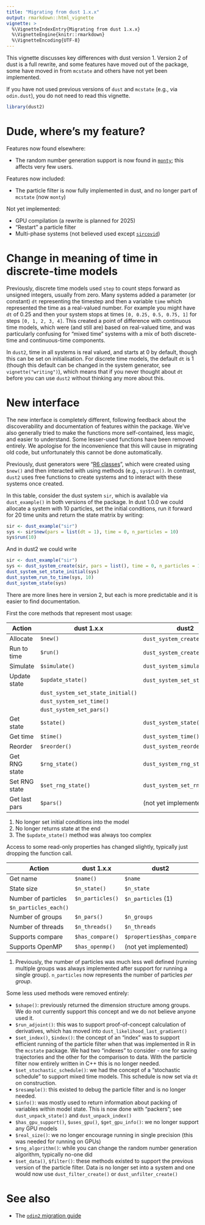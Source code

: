 ```yaml
---
title: "Migrating from dust 1.x.x"
output: rmarkdown::html_vignette
vignette: >
  %\VignetteIndexEntry{Migrating from dust 1.x.x}
  %\VignetteEngine{knitr::rmarkdown}
  %\VignetteEncoding{UTF-8}
---
```


This vignette discusses key differences with dust version 1.  Version 2 of dust is a full rewrite, and some features have moved out of the package, some have moved in from `mcstate` and others have not yet been implemented.

If you have not used previous versions of `dust` and `mcstate` (e.g., via `odin.dust`), you do not need to read this vignette.

```r
library(dust2)
```

# Dude, where's my feature?

Features now found elsewhere:

* The random number generation support is now found in [`monty`](https://mrc-ide.github.io/monty); this affects very few users.

Features now included:

* The particle filter is now fully implemented in dust, and no longer part of `mcstate` (now `monty`)

Not yet implemented:

* GPU compilation (a rewrite is planned for 2025)
* "Restart" a particle filter
* Multi-phase systems (not believed used except [`sircovid`](https://mrc-ide.github.io/sircovid))

# Change in meaning of time in discrete-time models

Previously, discrete time models used `step` to count steps forward as unsigned integers, usually from zero. Many systems added a parameter (or constant) `dt` representing the timestep and then a variable `time` which represented the time as a real-valued number. For example you might have `dt` of 0.25 and then your system stops at times `[0, 0.25, 0.5, 0.75, 1]` for steps `[0, 1, 2, 3, 4]`.  This created a point of difference with continuous time models, which were (and still are) based on real-valued time, and was particularly confusing for "mixed time" systems with a mix of both discrete-time and continuous-time components.

In `dust2`, time in all systems is real valued, and starts at 0 by default, though this can be set on initialisation.  For discrete time models, the default `dt` is 1 (though this default can be changed in the system generator, see `vignette("writing")`), which means that if you never thought about `dt` before you can use `dust2` without thinking any more about this.

# New interface

The new interface is completely different, following feedback about the discoverability and documentation of features within the package.  We've also generally tried to make the functions more self-contained, less magic, and easier to understand.  Some lesser-used functions have been removed entirely.  We apologise for the inconvenience that this will cause in migrating old code, but unfortunately this cannot be done automatically.

Previously, dust generators were "[R6 classes](https://r6.r-lib.org/)", which were created using `$new()` and then interacted with using methods (e.g., `sys$run()`.  In contrast, `dust2` uses free functions to create systems and to interact with these systems once created.

In this table, consider the dust system `sir`, which is available via `dust_example()` in both versions of the package.  In dust 1.0.0 we could allocate a system with 10 particles, set the initial conditions, run it forward for 20 time units and return the state matrix by writing:

```r
sir <- dust_example("sir")
sys <- sir$new(pars = list(dt = 1), time = 0, n_particles = 10)
sys$run(10)
```

And in dust2 we could write

```r
sir <- dust_example("sir")
sys <- dust_system_create(sir, pars = list(), time = 0, n_particles = 10)
dust_system_set_state_initial(sys)
dust_system_run_to_time(sys, 10)
dust_system_state(sys)
```

There are more lines here in version 2, but each is more predictable and it is easier to find documentation.

First the core methods that represent most usage:

Action        | dust 1.x.x         | dust2
--------------+--------------------+---------------------------------
Allocate      | `$new()`           | `dust_system_create()` (1)
Run to time   | `$run()`           | `dust_system_create()` (2)
Simulate      | `$simulate()`      | `dust_system_simulate()`
Update state  | `$update_state()`  | `dust_system_set_state()` (3)
              |                    | `dust_system_set_state_initial()`
              |                    | `dust_system_set_time()`
              |                    | `dust_system_set_pars()`
Get state     | `$state()`         | `dust_system_state()`
Get time      | `$time()`          | `dust_system_time()`
Reorder       | `$reorder()`       | `dust_system_reorder()`
Get RNG state | `$rng_state()`     | `dust_system_rng_state()`
Set RNG state | `$set_rng_state()` | `dust_system_set_rng_state()`
Get last pars | `$pars()`          | (not yet implemented)

1. No longer set initial conditions into the model
2. No longer returns state at the end
3. The `$update_state()` method was always too complex

Access to some read-only properties has changed slightly, typically just dropping the function call.

Action              | dust 1.x.x            | dust2
--------------------+-----------------------+---------------------------------
Get name            | `$name()`             | `$name`
State size          | `$n_state()`          | `$n_state`
Number of particles | `$n_particles()`      | `$n_particles` (1)
                    | `$n_particles_each()` |
Number of groups    | `$n_pars()`           | `$n_groups`
Number of threads   | `$n_threads()`        | `$n_threads`
Supports compare    | `$has_compare()`      | `$properties$has_compare`
Supports OpenMP     | `$has_openmp()`       | (not yet implemented)

1. Previously, the number of particles was much less well defined (running multiple groups was always implemented after support for running a single group).  `n_particles` now represents the number of particles *per group*.

Some less used methods were removed entirely:

* `$shape()`: previously returned the dimension structure among groups.  We do not currently support this concept and we do not believe anyone used it.
* `$run_adjoint()`: this was to support proof-of-concept calculation of derivatives, which has moved into `dust_likelihood_last_gradient()`
* `$set_index()`, `$index()`: the concept of an "index" was to support efficient running of the particle filter when that was implemented in R in the `mcstate` package.  We had two "indexes" to consider - one for saving trajectories and the other for the comparison to data.  With the particle filter now entirely written in C++ this is no longer needed.
* `$set_stochastic_schedule()`: we had the concept of a "stochastic schedule" to support mixed time models.  This schedule is now set via `dt` on construction.
* `$resample()`: this existed to debug the particle filter and is no longer needed.
* `$info()`: was mostly used to return information about packing of variables within model state.  This is now done with "packers"; see `dust_unpack_state()` and `dust_unpack_index()`
* `$has_gpu_support()`, `$uses_gpu()`, `$get_gpu_info()`: we no longer support any GPU models
* `$real_size()`: we no longer encourage running in single precision (this was needed for running on GPUs)
* `$rng_algorithm()`: while you can change the random number generation algorithm, typically no-one did
* `$set_data()`, `$filter()`: these methods existed to support the previous version of the particle filter.  Data is no longer set into a system and one would now use `dust_filter_create()` or `dust_unfilter_create()`

# See also

* The [`odin2` migration guide](https://mrc-ide.github.io/odin2/articles/migrating.html)
